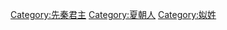 {{Catnav|頁面分類|历史|各國歷史|中国历史|中国君主}}
{{Catnav|頁面分類|人物|各國人物|中国人|中国君主}}
{{Catnav|頁面分類|...|夏商周|夏朝|夏朝人}}
{{Catnav|頁面分類|...|中国朝代|各朝代中国人|夏朝人}}
{{Catmore|夏朝君主列表}}

[[Category:先秦君主|Category:先秦君主]]
[[Category:夏朝人|Category:夏朝人]]
[[Category:姒姓|Category:姒姓]]